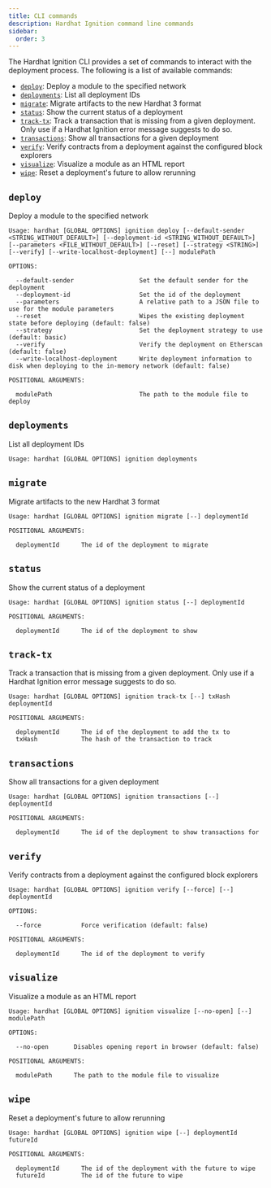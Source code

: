 ```yaml
---
title: CLI commands
description: Hardhat Ignition command line commands
sidebar:
  order: 3
---
```


The Hardhat Ignition CLI provides a set of commands to interact with the deployment process. The following is a list of available commands:

- [`deploy`](#deploy): Deploy a module to the specified network
- [`deployments`](#deployments): List all deployment IDs
- [`migrate`](#migrate): Migrate artifacts to the new Hardhat 3 format
- [`status`](#status): Show the current status of a deployment
- [`track-tx`](#track-tx): Track a transaction that is missing from a given deployment. Only use if a Hardhat Ignition error message suggests to do so.
- [`transactions`](#transactions): Show all transactions for a given deployment
- [`verify`](#verify): Verify contracts from a deployment against the configured block explorers
- [`visualize`](#visualize): Visualize a module as an HTML report
- [`wipe`](#wipe): Reset a deployment's future to allow rerunning

## `deploy`

Deploy a module to the specified network

```
Usage: hardhat [GLOBAL OPTIONS] ignition deploy [--default-sender <STRING_WITHOUT_DEFAULT>] [--deployment-id <STRING_WITHOUT_DEFAULT>] [--parameters <FILE_WITHOUT_DEFAULT>] [--reset] [--strategy <STRING>] [--verify] [--write-localhost-deployment] [--] modulePath

OPTIONS:

  --default-sender                  Set the default sender for the deployment
  --deployment-id                   Set the id of the deployment
  --parameters                      A relative path to a JSON file to use for the module parameters
  --reset                           Wipes the existing deployment state before deploying (default: false)
  --strategy                        Set the deployment strategy to use (default: basic)
  --verify                          Verify the deployment on Etherscan (default: false)
  --write-localhost-deployment      Write deployment information to disk when deploying to the in-memory network (default: false)

POSITIONAL ARGUMENTS:

  modulePath                        The path to the module file to deploy
```

## `deployments`

List all deployment IDs

```
Usage: hardhat [GLOBAL OPTIONS] ignition deployments
```

## `migrate`

Migrate artifacts to the new Hardhat 3 format

```
Usage: hardhat [GLOBAL OPTIONS] ignition migrate [--] deploymentId

POSITIONAL ARGUMENTS:

  deploymentId      The id of the deployment to migrate
```

## `status`

Show the current status of a deployment

```
Usage: hardhat [GLOBAL OPTIONS] ignition status [--] deploymentId

POSITIONAL ARGUMENTS:

  deploymentId      The id of the deployment to show
```

## `track-tx`

Track a transaction that is missing from a given deployment. Only use if a Hardhat Ignition error message suggests to do so.

```
Usage: hardhat [GLOBAL OPTIONS] ignition track-tx [--] txHash deploymentId

POSITIONAL ARGUMENTS:

  deploymentId      The id of the deployment to add the tx to
  txHash            The hash of the transaction to track
```

## `transactions`

Show all transactions for a given deployment

```
Usage: hardhat [GLOBAL OPTIONS] ignition transactions [--] deploymentId

POSITIONAL ARGUMENTS:

  deploymentId      The id of the deployment to show transactions for
```

## `verify`

Verify contracts from a deployment against the configured block explorers

```
Usage: hardhat [GLOBAL OPTIONS] ignition verify [--force] [--] deploymentId

OPTIONS:

  --force           Force verification (default: false)

POSITIONAL ARGUMENTS:

  deploymentId      The id of the deployment to verify
```

## `visualize`

Visualize a module as an HTML report

```
Usage: hardhat [GLOBAL OPTIONS] ignition visualize [--no-open] [--] modulePath

OPTIONS:

  --no-open       Disables opening report in browser (default: false)

POSITIONAL ARGUMENTS:

  modulePath      The path to the module file to visualize
```

## `wipe`

Reset a deployment's future to allow rerunning

```
Usage: hardhat [GLOBAL OPTIONS] ignition wipe [--] deploymentId futureId

POSITIONAL ARGUMENTS:

  deploymentId      The id of the deployment with the future to wipe
  futureId          The id of the future to wipe
```
